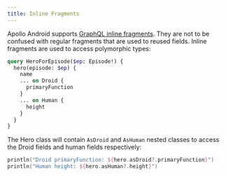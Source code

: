 ```yaml
---
title: Inline Fragments
---
```


Apollo Android supports [GraphQL inline fragments](https://graphql.org/learn/queries/#inline-fragments). They are not to be confused with regular fragments that are used to reused fields. Inline fragments are used to access polymorphic types:

```graphql:title=Hero.graphql
query HeroForEpisode($ep: Episode!) {
  hero(episode: $ep) {
    name
    ... on Droid {
      primaryFunction
    }
    ... on Human {
      height
    }
  }
}
```

The Hero class will contain `AsDroid` and `AsHuman` nested classes to access the Droid fields and human fields respectively:

```kotlin
println("Droid primaryFunction: ${hero.asDroid?.primaryFunction}")
println("Human height: ${hero.asHuman?.height}")
```
